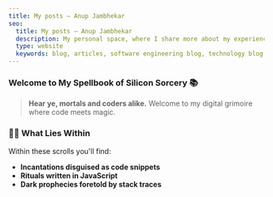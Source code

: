 ```yaml
---
title: My posts — Anup Jambhekar
seo:
  title: My posts — Anup Jambhekar
  description: My personal space, where I share more about my experience in software engineering and technology.
  type: website
  keywords: blog, articles, software engineering blog, technology blog, AI, LLM
---
```


### Welcome to My Spellbook of Silicon Sorcery 📚

> **Hear ye, mortals and coders alike.** Welcome to my digital grimoire where code meets magic.

### 🧙‍♂️ What Lies Within

Within these scrolls you'll find:

- **Incantations disguised as code snippets**
- **Rituals written in JavaScript**
- **Dark prophecies foretold by stack traces**
